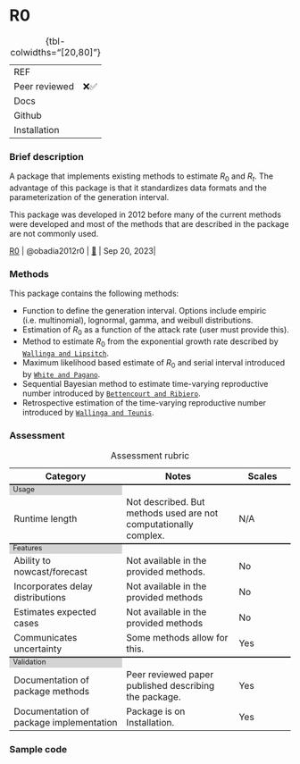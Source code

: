 # R0 { .unnumbered}

| | 
|:---|:--------|
| REF| |
| Peer reviewed| ❌✅|
| Docs| |
| Github|  |
| Installation | |
: {tbl-colwidths="[20,80]"}

### Brief description

A package that implements existing methods to estimate $R_0$ and $R_t$. The advantage of this package is that it standardizes data formats and the parameterization of the generation interval.

This package was developed in 2012 before many of the current methods were developed and most of the methods that are described in the package are not commonly used.

| [R0](package_R0.qmd) | @obadia2012r0 | [🔗](https://github.com/tobadia/R0) | Sep 20, 2023|

### Methods

This package contains the following methods:

- Function to define the generation interval. Options include empiric (i.e. multinomial), lognormal, gamma, and weibull distributions.
- Estimation of $R_0$ as a function of the attack rate (user must provide this).
- Method to estimate $R_0$ from the exponential growth rate described by [`Wallinga and Lipsitch`](https://pubmed.ncbi.nlm.nih.gov/17476782/).
- Maximum likelihood based estimate of $R_0$ and serial interval introduced by [`White and Pagano`](https://pubmed.ncbi.nlm.nih.gov/18058829/).
- Sequential Bayesian method to estimate time-varying reproductive number introduced by [`Bettencourt and Ribiero`](https://pubmed.ncbi.nlm.nih.gov/18478118/).
- Retrospective estimation of the time-varying reproductive number introduced by [`Wallinga and Teunis`](https://pubmed.ncbi.nlm.nih.gov/15353409/).

### Assessment

```{=html}
<table>
    <caption>Assessment rubric</caption>
    <!---HEADING --->
    <tr style="border-top: none;">
      <th style="font-weight: bold; width: 40%">Category</th>
      <th style="font-weight: bold; width: 40%">Notes</th>
      <th style="font-weight: bold; width: 20%">Scales</th>
    </tr>
    
        <!------ SECTION 1: USAGE -------->
    <tr columnspan="3", style="background-color: lightgrey;border-top: 2px solid;margin-top: 1;margin-bottom: 1; line-height: 1;font-size: 0.8em;">
      <td> Usage </td>
    </tr>

    <tr>
        <td>Runtime length</td>
        <td>Not described. But methods used are not computationally complex.</td>
        <td>
          N/A
        </td>
    </tr>
      
      <!------ SECTION 2: FEATURES -------->
    <tr columnspan="3", style="background-color: lightgrey;border-top: 2px solid;margin-top: 1;margin-bottom: 1; line-height: 1;font-size: 0.8em;">
      <td> Features </td>
    </tr>
        <tr>
        <td>Ability to nowcast/forecast</td>
        <td>Not available in the provided methods.</td>
        <td>
          No
                  </td>
    </tr>
                    <tr>
        <td>Incorporates delay distributions</td>
        <td>Not available in the provided methods</td>
        <td>
          No
        </td>
    </tr>
    
                        <tr>
        <td>Estimates expected cases </td>
        <td>Not available in the provided methods</td>
        <td>
          No
        </td>
    </tr>

                        <tr>
        <td>Communicates uncertainty</td>
        <td>Some methods allow for this.</td>
        <td>
Yes
        </td>
    </tr>

      <!------ SECTION 3: Validation -------->
    <tr columnspan="3", style="background-color: lightgrey;border-top: 2px solid;margin-top: 1;margin-bottom: 1; line-height: 1;font-size: 0.8em;">
      <td> Validation </td>
    </tr>
    
                        <tr>
        <td>Documentation of package methods</td>
        <td>Peer reviewed paper published describing the package.</td>
        <td>
          Yes
        </td>
    </tr>
    
                        <tr>
        <td>Documentation of package implementation</td>
        <td>Package is on Installation.</td>
        <td>
          Yes
        </td>
    </tr>


</table>

```



### Sample code
